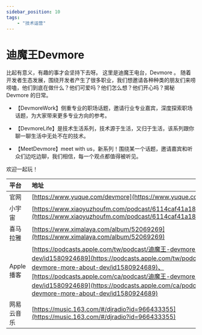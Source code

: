 ---
sidebar_position: 10
tags:
    - "技术运营"
---

# 迪魔王Devmore

比起有意义，有趣的事才会坚持下去呀。 这里是迪魔王电台，Devmore 。 随着开发者生态发展，围绕开发者产生了很多职业，我们想邀请各种种类的朋友们来唠唠嗑，他们到底在做什么？他们可爱吗？他们怎么想？他们开心吗？揭秘 Devmore 的日常。

- 【DevmoreWork】侧重专业的职场话题，邀请行业专业嘉宾，深度探索职场话题，为大家带来更多专业方向的参考。

- 【DevmoreLife】是技术生活系列，技术源于生活，又归于生活，该系列跟你聊一聊生活中无处不在的技术。

- 【MeetDevmore】meet with us，新系列！围绕某一个话题，邀请嘉宾和听众们边吃边聊，我们相信，每一个观点都值得被听见。

欢迎一起玩！

| 平台 | 地址 |
|:--|:----|
| 官网 | [https://www.yuque.com/devmore](https://www.yuque.com/devmore) |
| 小宇宙 | [https://www.xiaoyuzhoufm.com/podcast/6114caf41a18cc41b56c4153](https://www.xiaoyuzhoufm.com/podcast/6114caf41a18cc41b56c4153) |
| 喜马拉雅 | [https://www.ximalaya.com/album/52069269](https://www.ximalaya.com/album/52069269) |
| Apple 播客 | [https://podcasts.apple.com/tw/podcast/迪魔王-devmore-more-about-dev/id1580924689](https://podcasts.apple.com/tw/podcast/迪魔王-devmore-more-about-dev/id1580924689)、[https://podcasts.apple.com/ca/podcast/迪魔王-devmore-more-about-dev/id1580924689](https://podcasts.apple.com/ca/podcast/迪魔王-devmore-more-about-dev/id1580924689) |
| 网易云音乐 | [https://music.163.com/#/djradio?id=966433355](https://music.163.com/#/djradio?id=966433355) |
